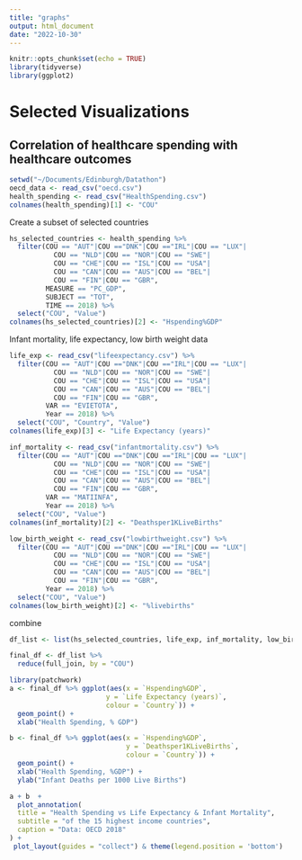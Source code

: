 ```yaml
---
title: "graphs"
output: html_document
date: "2022-10-30"
---
```


```r
knitr::opts_chunk$set(echo = TRUE)
library(tidyverse)
library(ggplot2)
```

# Selected Visualizations

## Correlation of healthcare spending  with healthcare outcomes


```r
setwd("~/Documents/Edinburgh/Datathon")
oecd_data <- read_csv("oecd.csv")
health_spending <- read_csv("HealthSpending.csv")
colnames(health_spending)[1] <- "COU"
```

Create a subset of selected countries 

```r
hs_selected_countries <- health_spending %>% 
  filter(COU == "AUT"|COU =="DNK"|COU =="IRL"|COU == "LUX"|
           COU == "NLD"|COU == "NOR"|COU == "SWE"|
           COU == "CHE"|COU == "ISL"|COU == "USA"|
           COU == "CAN"|COU == "AUS"|COU == "BEL"|
           COU == "FIN"|COU == "GBR",
         MEASURE == "PC_GDP",
         SUBJECT == "TOT",
         TIME == 2018) %>% 
  select("COU", "Value")
colnames(hs_selected_countries)[2] <- "Hspending%GDP"

```

Infant mortality, life expectancy, low birth weight data 

```r
life_exp <- read_csv("lifeexpectancy.csv") %>% 
  filter(COU == "AUT"|COU =="DNK"|COU =="IRL"|COU == "LUX"|
           COU == "NLD"|COU == "NOR"|COU == "SWE"|
           COU == "CHE"|COU == "ISL"|COU == "USA"|
           COU == "CAN"|COU == "AUS"|COU == "BEL"|
           COU == "FIN"|COU == "GBR",
         VAR == "EVIETOTA",
         Year == 2018) %>% 
  select("COU", "Country", "Value")
colnames(life_exp)[3] <- "Life Expectancy (years)"

inf_mortality <- read_csv("infantmortality.csv") %>% 
  filter(COU == "AUT"|COU =="DNK"|COU =="IRL"|COU == "LUX"|
           COU == "NLD"|COU == "NOR"|COU == "SWE"|
           COU == "CHE"|COU == "ISL"|COU == "USA"|
           COU == "CAN"|COU == "AUS"|COU == "BEL"|
           COU == "FIN"|COU == "GBR",
         VAR == "MATIINFA",
         Year == 2018) %>% 
  select("COU", "Value")
colnames(inf_mortality)[2] <- "Deathsper1KLiveBirths"

low_birth_weight <- read_csv("lowbirthweight.csv") %>% 
  filter(COU == "AUT"|COU =="DNK"|COU =="IRL"|COU == "LUX"|
           COU == "NLD"|COU == "NOR"|COU == "SWE"|
           COU == "CHE"|COU == "ISL"|COU == "USA"|
           COU == "CAN"|COU == "AUS"|COU == "BEL"|
           COU == "FIN"|COU == "GBR", 
         Year == 2018) %>% 
  select("COU", "Value")
colnames(low_birth_weight)[2] <- "%livebirths"  
```

combine

```r
df_list <- list(hs_selected_countries, life_exp, inf_mortality, low_birth_weight)

final_df <- df_list %>% 
  reduce(full_join, by = "COU")
```


```r
library(patchwork)
a <- final_df %>% ggplot(aes(x = `Hspending%GDP`,
                        y = `Life Expectancy (years)`,
                        colour = `Country`)) +
  geom_point() +
  xlab("Health Spending, % GDP") 

b <- final_df %>% ggplot(aes(x = `Hspending%GDP`,
                             y = `Deathsper1KLiveBirths`,
                             colour = `Country`)) +
  geom_point() +
  xlab("Health Spending, %GDP") +
  ylab("Infant Deaths per 1000 Live Births")

a + b  +
  plot_annotation(
  title = "Health Spending vs Life Expectancy & Infant Mortality",
  subtitle = "of the 15 highest income countries",
  caption = "Data: OECD 2018"
) + 
 plot_layout(guides = "collect") & theme(legend.position = 'bottom')
```

